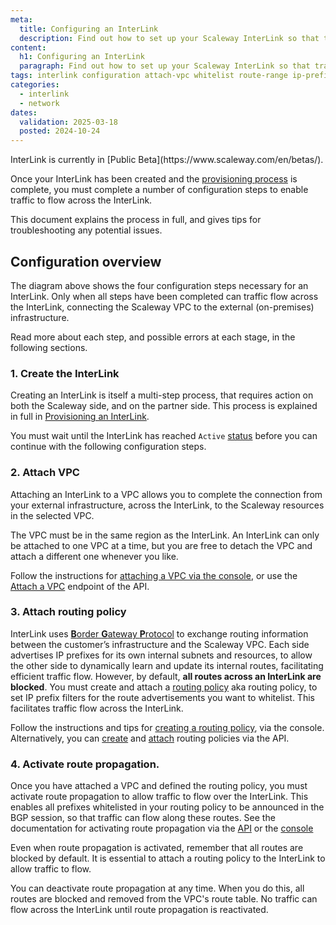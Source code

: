 ```yaml
---
meta:
  title: Configuring an InterLink
  description: Find out how to set up your Scaleway InterLink so that traffic can flow between your external infrastructure and your Scaleway resources. Understand how to attach a VPC, create a routing policy to whitelist route announcements, and activate route propagation across the connection.
content:
  h1: Configuring an InterLink
  paragraph: Find out how to set up your Scaleway InterLink so that traffic can flow between your external infrastructure and your Scaleway resources. Understand how to attach a VPC, create a routing policy to whitelist route announcements, and activate route propagation across the connection.
tags: interlink configuration attach-vpc whitelist route-range ip-prefix route-propagation
categories: 
  - interlink
  - network
dates:
  validation: 2025-03-18
  posted: 2024-10-24
---
```


<Message type="important">
InterLink is currently in [Public Beta](https://www.scaleway.com/en/betas/).
</Message>

Once your InterLink has been created and the [provisioning process](/interlink/reference-content/provisioning/) is complete, you must complete a number of configuration steps to enable traffic to flow across the InterLink.

This document explains the process in full, and gives tips for troubleshooting any potential issues.

## Configuration overview

<Lightbox src="scaleway-interlink-config.webp" alt="A four step flow chart shows the following steps: 1. Create InterLink, 2. Attach VPC, 3. Attach routing policy, 4. Activate route propagation. After these steps are complete, traffic can flow across the InterLink" />

The diagram above shows the four configuration steps necessary for an InterLink. Only when all steps have been completed can traffic flow across the InterLink, connecting the Scaleway VPC to the external (on-premises) infrastructure.

Read more about each step, and possible errors at each stage, in the following sections.

### 1. Create the InterLink

Creating an InterLink is itself a multi-step process, that requires action on both the Scaleway side, and on the partner side. This process is explained in full in [Provisioning an InterLink](/interlink/reference-content/provisioning/).

You must wait until the InterLink has reached `Active` [status](/interlink/reference-content/statuses/) before you can continue with the following configuration steps.

### 2. Attach VPC

Attaching an InterLink to a VPC allows you to complete the connection from your external infrastructure, across the InterLink, to the Scaleway resources in the selected VPC.

The VPC must be in the same region as the InterLink. An InterLink can only be attached to one VPC at a time, but you are free to detach the VPC and attach a different one whenever you like.

Follow the instructions for [attaching a VPC via the console](/interlink/how-to/configure-interlink/#how-to-attach-a-vpc), or use the [Attach a VPC](https://www.scaleway.com/en/developers/api/interlink/#path-links-attach-a-vpc) endpoint of the API.

### 3. Attach routing policy

InterLink uses [**B**order **G**ateway **P**rotocol](https://en.wikipedia.org/wiki/Border_Gateway_Protocol) to exchange routing information between the customer’s infrastructure and the Scaleway VPC. Each side advertises IP prefixes for its own internal subnets and resources, to allow the other side to dynamically learn and update its internal routes, facilitating efficient traffic flow. However, by default, **all routes across an InterLink are blocked**. You must create and attach a [routing policy](/interlink/concepts/#routing-policy) aka routing policy, to set IP prefix filters for the route advertisements you want to whitelist. This facilitates traffic flow across the InterLink.

Follow the instructions and tips for [creating a routing policy](/interlink/how-to/create-routing-policy/), via the console. Alternatively, you can [create](https://www.scaleway.com/en/developers/api/interlink/#path-routing-policies-create-a-routing-policy) and [attach](https://www.scaleway.com/en/developers/api/interlink/#path-links-attach-a-routing-policy) routing policies via the API.

### 4. Activate route propagation.

Once you have attached a VPC and defined the routing policy, you must activate route propagation to allow traffic to flow over the InterLink. This enables all prefixes whitelisted in your routing policy to be announced in the BGP session, so that traffic can flow along these routes.  See the documentation for activating route propagation via the [API](https://www.scaleway.com/en/developers/api/interlink/#path-links-enable-route-propagation) or the [console](/interlink/how-to/configure-interlink/#how-to-activate-route-propagation)

<Message type="important">
Even when route propagation is activated, remember that all routes are blocked by default. It is essential to attach a routing policy to the InterLink to allow traffic to flow.
</Message>

You can deactivate route propagation at any time. When you do this, all routes are blocked and removed from the VPC's route table. No traffic can flow across the InterLink until route propagation is reactivated.